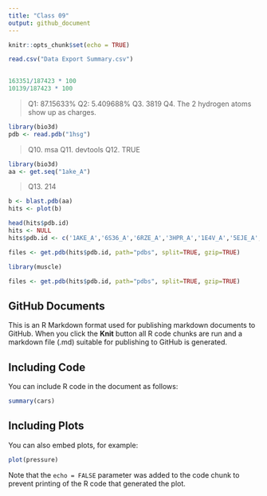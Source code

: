 ```yaml
---
title: "Class 09"
output: github_document
---
```


```r
knitr::opts_chunk$set(echo = TRUE)
```

```r
read.csv("Data Export Summary.csv")
  

```
```r
163351/187423 * 100
10139/187423 * 100
```
>Q1: 87.15633%
>Q2: 5.409688%
>Q3. 3819
>Q4. The 2 hydrogen atoms show up as charges.

```r
library(bio3d)
pdb <- read.pdb("1hsg")
```
>Q10. msa
>Q11. devtools
>Q12. TRUE

```r
library(bio3d)
aa <- get.seq("1ake_A")
```

>Q13. 214


```r
b <- blast.pdb(aa)
hits <- plot(b)
```


```r
head(hits$pdb.id)
hits <- NULL
hits$pdb.id <- c('1AKE_A','6S36_A','6RZE_A','3HPR_A','1E4V_A','5EJE_A','1E4Y_A','3X2S_A','6HAP_A','6HAM_A','4K46_A','3GMT_A','4PZL_A')
```

```r
files <- get.pdb(hits$pdb.id, path="pdbs", split=TRUE, gzip=TRUE)
```

```r
library(muscle)
```

```r
files <- get.pdb(hits$pdb.id, path="pdbs", split=TRUE, gzip=TRUE)
```












## GitHub Documents

This is an R Markdown format used for publishing markdown documents to GitHub. When you click the **Knit** button all R code chunks are run and a markdown file (.md) suitable for publishing to GitHub is generated.

## Including Code

You can include R code in the document as follows:

```r
summary(cars)
```

## Including Plots

You can also embed plots, for example:

```r
plot(pressure)
```

Note that the `echo = FALSE` parameter was added to the code chunk to prevent printing of the R code that generated the plot.
